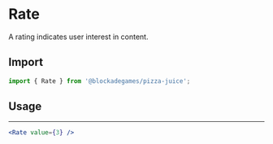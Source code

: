 
# Rate

A rating indicates user interest in content.

## Import

```jsx
import { Rate } from '@blockadegames/pizza-juice';
```

## Usage

<Rate value={3} />

---

```jsx
<Rate value={3} />
```
